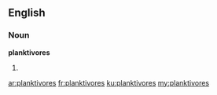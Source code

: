 ==English==

===Noun===
'''planktivores'''

# {{plural of|planktivore}}

[[ar:planktivores]]
[[fr:planktivores]]
[[ku:planktivores]]
[[my:planktivores]]
